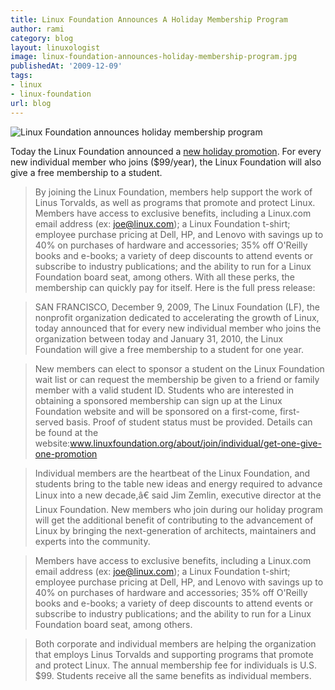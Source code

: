 ```yaml
---
title: Linux Foundation Announces A Holiday Membership Program
author: rami
category: blog
layout: linuxologist
image: linux-foundation-announces-holiday-membership-program.jpg
publishedAt: '2009-12-09'
tags:
- linux
- linux-foundation
url: blog
---
```


![Linux Foundation announces holiday membership program](/assets/images/content/blog/linux-foundation-announces-holiday-membership-program.jpg)

Today the Linux Foundation announced a [new holiday promotion](http://www.linuxfoundation.org/about/join/individual/get-one-give-one-promotion). For every new individual member who joins ($99/year), the Linux Foundation will also give a free membership to a student.

> By joining the Linux Foundation, members help support the work of Linus Torvalds, as well as programs that promote and protect Linux. Members have access to exclusive benefits, including a Linux.com email address (ex: joe@linux.com); a Linux Foundation t-shirt; employee purchase pricing at Dell, HP, and Lenovo with savings up to 40% on purchases of hardware and accessories; 35% off O'Reilly books and e-books; a variety of deep discounts to attend events or subscribe to industry publications; and the ability to run for a Linux Foundation board seat, among others. With all these perks, the membership can quickly pay for itself. Here is the full press release:

>SAN FRANCISCO, December 9, 2009, The Linux Foundation (LF), the nonprofit organization dedicated to accelerating the growth of Linux, today announced that for every new individual member who joins the organization between today and January 31, 2010, the Linux Foundation will give a free membership to a student for one year.

>New members can elect to sponsor a student on the Linux Foundation wait list or can request the membership be given to a friend or family member with a valid student ID. Students who are interested in obtaining a sponsored membership can sign up at the Linux Foundation website and will be sponsored on a first-come, first-served basis. Proof of student status must be provided. Details can be found at the website:www.linuxfoundation.org/about/join/individual/get-one-give-one-promotion

>Individual members are the heartbeat of the Linux Foundation, and students bring to the table new ideas and energy required to advance Linux into a new decade,â€ said Jim Zemlin, executive director at the Linux Foundation. New members who join during our holiday program will get the additional benefit of contributing to the advancement of Linux by bringing the next-generation of architects, maintainers and experts into the community.

>Members have access to exclusive benefits, including a Linux.com email address (ex: joe@linux.com); a Linux Foundation t-shirt; employee purchase pricing at Dell, HP, and Lenovo with savings up to 40% on purchases of hardware and accessories; 35% off O'Reilly books and e-books; a variety of deep discounts to attend events or subscribe to industry publications; and the ability to run for a Linux Foundation board seat, among others.

>Both corporate and individual members are helping the organization that employs Linus Torvalds and supporting programs that promote and protect Linux. The annual membership fee for individuals is U.S. $99. Students receive all the same benefits as individual members.
